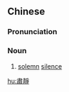 ==Chinese==
{{zh-forms|s=肃静}}

===Pronunciation===
{{zh-pron
|m=sùjìng
|c=suk1 zing6
|mn=qz:sok-chěng/tw,xm,zz:siok-chēng/tw:sok-chēng
|cat=n
}}

===Noun===
{{zh-noun}}

# [[solemn]] [[silence]]

[[hu:肅靜]]